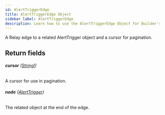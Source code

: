 ```yaml
---
id: AlertTriggerEdge
title: AlertTriggerEdge Object
sidebar_label: AlertTriggerEdge
description: Learn how to use the AlertTriggerEdge Object for Builder's API.
---
```


A Relay edge to a related AlertTrigger object and a cursor for pagination.

## Return fields

###### <b>cursor</b> ([String!](/composer/builder/api/schema/scalar/String.mdx))

A cursor for use in pagination.

###### <b>node</b> ([AlertTrigger](/composer/builder/api/schema/object/AlertTrigger.mdx))

The related object at the end of the edge.
